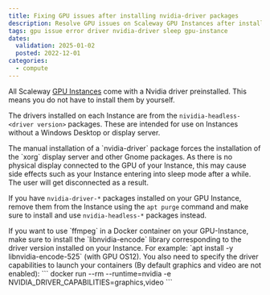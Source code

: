 ```yaml
---
title: Fixing GPU issues after installing nvidia-driver packages
description: Resolve GPU issues on Scaleway GPU Instances after installing Nvidia drivers with our troubleshooting guide.
tags: gpu issue error driver nvidia-driver sleep gpu-instance
dates:
  validation: 2025-01-02
  posted: 2022-12-01
categories:
  - compute
---
```


All Scaleway [GPU Instances](/gpu/quickstart/) come with a Nvidia driver preinstalled. This means you do not have to install them by yourself.

The drivers installed on each Instance are from the `nividia-headless-<driver version>` packages. These are intended for use on Instances without a Windows Desktop or display server.

<Message type="important">
    The manual installation of a `nvidia-driver` package forces the installation of the `xorg` display server and other Gnome packages. As there is no physical display connected to the GPU of your Instance, this may cause side effects such as your Instance entering into sleep mode after a while. The user will get disconnected as a result.
</Message>

If you have `nvidia-driver-*` packages installed on your GPU Instance, remove them from the Instance using the `apt purge` command and make sure to install and use `nvidia-headless-*` packages instead.

<Message type="tip">
  If you want to use `ffmpeg` in a Docker container on your GPU-Instance, make sure to install the `libnvidia-encode` library corresponding to the driver version installed on your Instance.
  For example: `apt install -y libnvidia-encode-525`  (with GPU OS12).
  You also need to specify the driver capabilities to launch your containers (By default graphics and video are not enabled):
  ```
  docker run --rm --runtime=nvidia -e NVIDIA_DRIVER_CAPABILITIES=graphics,video
  ```
</Message>